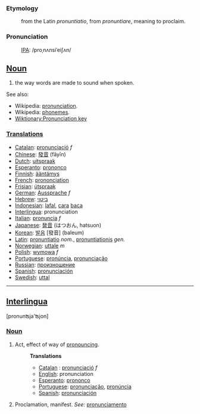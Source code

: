 ===Etymology===
:from the Latin ''pronuntiatio'', from ''pronuntiare'', meaning to proclaim.

===Pronunciation===
:[[International Phonetic Alphabet|IPA]]: /proˌnʌnsiˈeiʃʌn/

==[[Noun]]==
#the way words are made to sound when spoken.

See also: 
*Wikipedia: [[en:pronunciation|pronunciation]].
*Wikipedia: [[en:Phoneme|phonemes]].
*[[Wiktionary:Pronunciation key]]

===[[Translation]]s===
*[[Catalan]]: [[pronunciació]] ''f''
*[[Chinese]]: [[發音]] (fāyīn)
*[[Dutch]]: [[uitspraak]]
*[[Esperanto]]: [[prononco]]
*[[Finnish]]: [[ääntämys]]
*[[French]]: [[prononciation]]
*[[Frisian]]: [[útspraak]]
*[[German]]: [[Aussprache]] ''f''
*[[Hebrew]]: [[ביטוי]]
*[[Indonesian]]: [[lafal]], [[cara]] [[baca]]
*[[Interlingua]]: pronunciation
*[[Italian]]: [[pronuncia]] ''f''
*[[Japanese]]: [[発音]] (はつおん, hatsuon)
*[[Korean]]: [[발음]] [發音] (baleum)
*[[Latin]]: [[pronuntiatio]] ''nom.'', [[pronuntiationis]] ''gen.''
*[[Norwegian]]: [[uttale]] ''m''
*[[Polish]]: [[wymowa]] ''f''
*[[Portuguese]]: [[pronúncia]], [[pronunciação]]
*[[Russian]]: [[произношение]]
*[[Spanish]]: [[pronunciación]]
*[[Swedish]]: [[uttal]]

----

==[[Interlingua]]==
[pronun&#678;ja'&#678;jon]
===[[Noun]]===
#Act, effect of way of [[pronounce|pronouncing]].
#:'''Translations'''
#:*[[Catalan]] : [[pronunciació]] ''f''
#:*[[English]]: pronunciation
#:*[[Esperanto]]: [[prononco]]
#:*[[Portuguese]]: [[pronunciação]], [[pronúncia]]
#:*[[Spanish]]: [[pronunciación]]
#Proclamation, manifest. ''See:'' [[pronunciamento]]